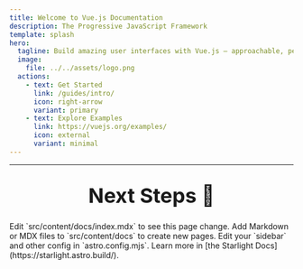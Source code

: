 ```yaml
---
title: Welcome to Vue.js Documentation
description: The Progressive JavaScript Framework
template: splash
hero:
  tagline: Build amazing user interfaces with Vue.js – approachable, performant, and versatile.
  image:
    file: ../../assets/logo.png
  actions:
    - text: Get Started
      link: /guides/intro/
      icon: right-arrow
      variant: primary
    - text: Explore Examples
      link: https://vuejs.org/examples/
      icon: external
      variant: minimal
---
```



---

<h2 style="font-size: 2.25rem; font-size: 2.25rem;  text-align: center;  margin-top: 2rem; margin-bottom: 1.5rem; ">Next Steps 🚀</h2>

<CardGrid stagger class="card-grid mt-12">
  <Card title="📄 Update Content" icon="pencil" class="animated-card">
    Edit `src/content/docs/index.mdx` to see this page change.
  </Card>
  <Card title="➕ Add New Content" icon="add-document" class="animated-card">
    Add Markdown or MDX files to `src/content/docs` to create new pages.
  </Card>
  <Card title="⚙️ Configure Your Site" icon="setting" class="animated-card">
    Edit your `sidebar` and other config in `astro.config.mjs`.
  </Card>
  <Card title="📚 Read the Docs" icon="open-book" class="animated-card">
    Learn more in [the Starlight Docs](https://starlight.astro.build/).
  </Card>
</CardGrid>